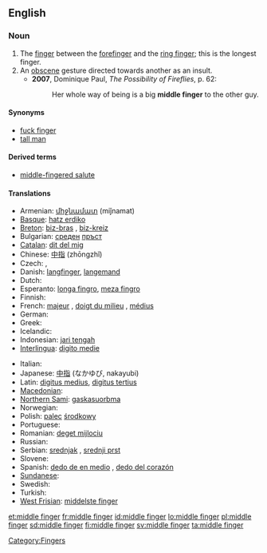 ==English==
{{wikipedia}}

===Noun===
{{en-noun}}

# The [[finger]] between the [[forefinger]] and the [[ring finger]]; this is the longest finger.
# An [[obscene]] gesture directed towards another as an insult.
#*'''2007''', Dominique Paul, ''The Possibility of Fireflies‎'', p. 62:
#*: Her whole way of being is a big '''middle finger''' to the other guy.

====Synonyms====
* [[fuck finger]]
* [[tall man]]

====Derived terms====
*[[middle-fingered salute]]

====Translations====
{{trans-top|finger between the forefinger and the ring finger}}
* Armenian: [[միջնամատ]] (miǰnamat)
* [[Basque]]: [[hatz erdiko]]
* [[Breton]]: [[biz-bras]] {{m}}, [[biz-kreiz]] {{m}}
* Bulgarian: [[среден]] [[пръст]] {{m}}
* [[Catalan]]: [[dit del mig]] {{m}}
* Chinese: [[中指]] (zhōngzhǐ)
* Czech: {{t-|cs|prostředník|m}}, {{t-|cs|prostředníček|m}}
* Danish: [[langfinger]], [[langemand]]
* Dutch: {{t+|nl|middelvinger|m}}
* Esperanto: [[longa fingro]], [[meza fingro]]
* Finnish: {{t+|fi|keskisormi}}
* French: [[majeur]] {{m}}, [[doigt du milieu]] {{m}}, [[médius]] {{m}}
* German: {{t+|de|Mittelfinger|m}}
* Greek: {{t+|el|μέσος|m|sc=Grek}}
* Icelandic: {{t+|is|langatöng|f}}
* Indonesian: [[jari tengah]]
* [[Interlingua]]: [[digito medie]]
{{trans-mid}}
* Italian: {{t+|it|medio}}
* Japanese: [[中指]] (なかゆび, nakayubi)
* Latin: [[digitus medius]], [[digitus tertius]]
* [[Macedonian]]: {{t|mk|среден прст|m|tr=sréden p'rst|xs=Macedonian}}
* [[Northern Sami]]: [[gaskasuorbma]]
* Norwegian: {{t-|no|langfinger|m}}
* Polish: [[palec]] [[środkowy]] {{m}}
* Portuguese: {{t+|pt|dedo médio|m}}
* Romanian: [[deget mijlociu]] {{n}}
* Russian: {{t-|ru|средний палец|m|tr=srédnij pálets|sc=Cyrl}}
* Serbian: [[srednjak]] {{m}}, [[srednji prst]] {{m}}
* Slovene: {{t+|sl|sredinec|m}}
* Spanish: [[dedo de en medio]] {{m}}, [[dedo del corazón]] {{m}}
* [[Sundanese]]: {{t|su|jajangkung}}
* Swedish: {{t-|sv|långfinger|n}}
* Turkish: {{t|tr|orta parmak}}
* [[West Frisian]]: [[middelste finger]]
{{trans-bottom}}

[[Category:Fingers]]

[[et:middle finger]]
[[fr:middle finger]]
[[id:middle finger]]
[[lo:middle finger]]
[[pl:middle finger]]
[[sd:middle finger]]
[[fi:middle finger]]
[[sv:middle finger]]
[[ta:middle finger]]